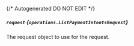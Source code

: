 {/* Autogenerated DO NOT EDIT  */}

##### `request` *{`operations.ListPaymentIntentsRequest`}*
The request object to use for the request.
<Collapsible openLabel={Labels.showProperties} closeLabel={Labels.hideProperties}>
    <ListPaymentIntentsRequest/>
</Collapsible>



